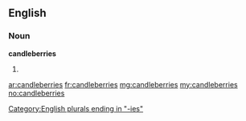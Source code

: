 ==English==

===Noun===
'''candleberries'''

# {{plural of|[[candleberry]]}}

[[Category:English plurals ending in "-ies"]]

[[ar:candleberries]]
[[fr:candleberries]]
[[mg:candleberries]]
[[my:candleberries]]
[[no:candleberries]]